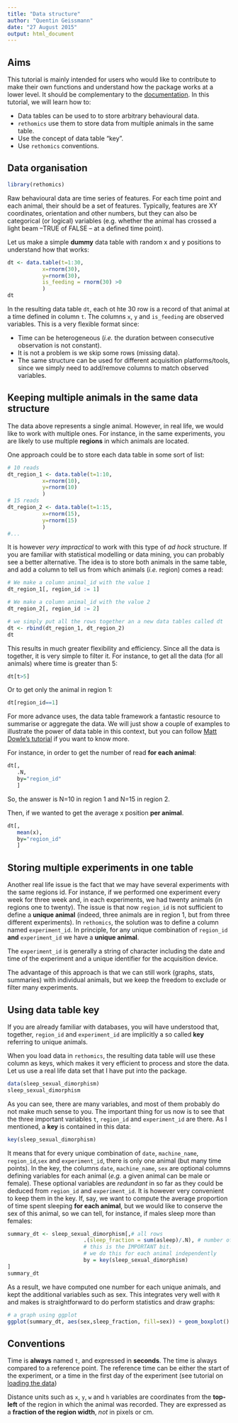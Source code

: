 ```yaml
---
title: "Data structure"
author: "Quentin Geissmann"
date: "27 August 2015"
output: html_document
---
```


Aims
-----

This tutorial is mainly intended for users who would like to contribute to make their own functions and understand how the package works at a lower level. 
It should be complementary to the [documentation](../rethomics.pdf).
In this tutorial, we will learn how to:

* Data tables can be used to to store arbitrary behavioural data.
* `rethomics` use them to store data from multiple animals in the same table.
* Use the concept of data table "key".
* Use `rethomics` conventions.


Data organisation
-----------------------

```r
library(rethomics)
```

Raw behavioural data are time series of features.
For each time point and each animal, their should be a set of features.
Typically, features are XY coordinates, orientation and other numbers, but they can also be categorical (or logical) variables (e.g. whether the animal has crossed a light beam --TRUE of FALSE -- at a defined time point).

Let us make a simple **dummy** data table with random x and y positions to understand how that works:


```r
dt <- data.table(t=1:30,
           x=rnorm(30),
           y=rnorm(30),
           is_feeding = rnorm(30) >0
           )
dt
```

In the resulting data table `dt`, each ot hte 30 row is a record of that animal at a time defined in column `t`.
The columns `x`, `y` and `is_feeding` are observed variables.
This is a very flexible format since:

* Time can be heterogeneous (*i.e.* the duration between consecutive observation is not constant).
* It is not a problem is we skip some rows (missing data).
* The same structure can be used for different acquisition platforms/tools, since we simply need to add/remove columns to match observed variables.


Keeping multiple animals in the same data structure
-----------------------------------------------------------------------

The data above represents a single animal.
However, in real life, we would like to work with multiple ones.
For instance, in the same experiments, you are likely to use multiple **regions** in which animals are located.

One approach could be to store each data table in some sort of list:

```r

# 10 reads
dt_region_1 <- data.table(t=1:10,
           x=rnorm(10),
           y=rnorm(10)
           )
# 15 reads
dt_region_2 <- data.table(t=1:15,
           x=rnorm(15),
           y=rnorm(15)
           )
#...
```

It is however *very impractical* to work with this type of *ad hock* structure.
If you are familiar with statistical modelling or data mining, you can probably see a better alternative.
The idea is to store both animals in the same table, and add a column to tell us from which animals (*i.e.* region) comes a read:

```r
# We make a column animal_id with the value 1
dt_region_1[, region_id := 1]

# We make a column animal_id with the value 2
dt_region_2[, region_id := 2]

# we simply put all the rows together an a new data tables called dt
dt <- rbind(dt_region_1, dt_region_2)
dt
```

This results in much greater flexibility and efficiency.
Since all the data is together, it is very simple to filter it.
For instance, to get all the data (for all animals) where time is greater than 5:
```r
dt[t>5]
```

Or to get only the animal in region 1:
```r
dt[region_id==1]
```

For more advance uses, the data table framework a fantastic resource to summarise or aggregate the data.
We will just show a couple of examples to illustrate the power of data table in this context,
but you can follow [Matt Dowle's tutorial](http://user2014.stat.ucla.edu/files/tutorial_Matt.pdf) if you want to know more.

For instance, in order to get the number of read **for each animal**:

```r
dt[,
   .N,
   by="region_id"
   ]
```

So, the answer is N=10 in region 1 and N=15 in region 2.

Then, if we wanted to get the average x position **per animal**.

```r
dt[,
   mean(x),
   by="region_id"
   ]
```


Storing multiple experiments in one table
-------------------------------------------------------

Another real life issue is the fact that we may have several experiments with the same regions id.
For instance, if we performed one experiment every week for three week and, in each experiments, we had twenty animals (in regions one to twenty).
The issue is that now `region_id` is not sufficient to define a **unique animal** (indeed, three animals are in region 1, but from three different experiments).
In `rethomics`, the solution was to define a column named `experiment_id`.
In principle, for any unique combination of `region_id` **and** `experiment_id` we have a **unique animal**.


The `experiment_id` is generally a string of character including the date and time of the experiment and a unique identifier for the acquisition device.

The advantage of this approach is that we can still work (graphs, stats, summaries) with individual animals, but we keep the freedom to exclude or filter many experiments.


Using data table key
----------------------------

If you are already familiar with databases, you will have understood that, together,  `region_id` and `experiment_id` are implicitly a so called **key** referring to unique animals.

When you load data in `rethomics`, the resulting data table will use these column as keys, which makes it very efficient to process and store the data.
Let us use a real life data set that I have put into the package.

```r
data(sleep_sexual_dimorphism)
sleep_sexual_dimorphism
```

As you can see, there are many variables, and most of them probably do not make much sense to you.
The important thing for us now is to see that the three important variables `t`, `region_id` and `experiment_id` are there. As I mentioned, a **key** is contained in this data:

```r
key(sleep_sexual_dimorphism)
```

It means that for every unique combination of `date`, `machine_name`, `region_id`,`sex` and `experiment_id`, there is only one animal (but many time points).
In the key, the columns `date`, `machine_name`, `sex` are optional columns defining variables for each animal (*e.g.* a given animal can be male or female).
These optional variables are *redundant* in so far as they could be deduced from `region_id` and `experiment_id`.
It is however very convenient to keep them in the key.
If, say, we want to compute the average proportion of time spent sleeping **for each animal**, but we would like to conserve the sex of this animal, so we can tell,
 for instance, if males sleep more than females:



```r
summary_dt <- sleep_sexual_dimorphism[,# all rows
                        .(sleep_fraction = sum(asleep)/.N), # number of alseep is TRUE over total (.N)
                        # this is the IMPORTANT bit.
                        # we do this for each animal independently
                        by = key(sleep_sexual_dimorphism)
]
summary_dt
```

As a result, we have computed one number for each unique animals, and kept the additional variables such as sex.
This integrates very well with `R` and makes is straightforward to do perform statistics and draw graphs:

```r
# a graph using ggplot
ggplot(summary_dt, aes(sex,sleep_fraction, fill=sex)) + geom_boxplot()
```


Conventions
---------------

Time is **always** named `t`, and expressed in **seconds**.
The time is always compared to a reference point. The reference time can be either the start of the experiment,
or a time in the first day of the experiment (see tutorial on [loading the data](ethoscope_data.html))

Distance units such as `x`, `y`, `w` and `h` variables are coordinates from the **top-left** of the region in which the animal was recorded.
They are expressed as a **fraction of the region width**, *not* in pixels or cm.



